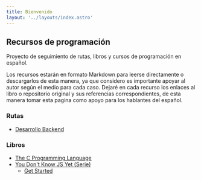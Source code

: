 ```yaml
---
title: Bienvenido
layout: '../layouts/index.astro'
---
```

## Recursos de programación

Proyecto de seguimiento de rutas, libros y cursos de programación en español.

Los recursos estarán en formato Markdown para leerse directamente o descargarlos de esta manera, ya que considero es importante apoyar al autor según el medio para cada caso. Dejaré en cada recurso los enlaces al libro o repositorio original y sus referencias correspondientes, de esta manera tomar esta pagina como apoyo para los hablantes del español.

### Rutas

* [Desarrollo Backend](blog/Backend/internet/como-funciona-internet)

### Libros
- [The C Programming Language](blog/The_C_Programming_Language/libros/the-c-programming-language/inicio)
- [You Don't Know JS Yet (Serie)](blog/You_Dont_Know_JS_Yet/libros/you-dont-know-js-yet/readme)
    * [Get Started](blog/You_Dont_Know_JS_Yet/libros/you-dont-know-js-yet/get-started/readme)
